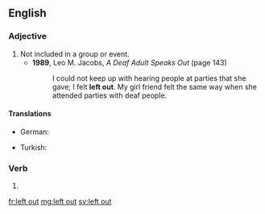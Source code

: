 ==English==

===Adjective===
{{en-adj}}

# Not included in a group or event.
#* '''1989''', Leo M. Jacobs, ''A Deaf Adult Speaks Out'' (page 143)
#*: I could not keep up with hearing people at parties that she gave; I felt '''left out'''. My girl friend felt the same way when she attended parties with deaf people.

====Translations====
{{trans-top|not included}}
* German: {{t|de|außen vor}}
{{trans-mid}}
* Turkish: {{t|tr|önün dışında}}
{{trans-bottom}}

===Verb===
{{head|en|verb form}}

# {{en-past of|leave out}}

[[fr:left out]]
[[mg:left out]]
[[sv:left out]]
